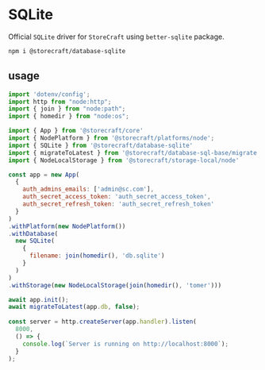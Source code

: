 # SQL**ite**

Official `SQLite` driver for `StoreCraft` using `better-sqlite` package.

```bash
npm i @storecraft/database-sqlite
```

## usage

```js
import 'dotenv/config';
import http from "node:http";
import { join } from "node:path";
import { homedir } from "node:os";

import { App } from '@storecraft/core'
import { NodePlatform } from '@storecraft/platforms/node';
import { SQLite } from '@storecraft/database-sqlite'
import { migrateToLatest } from '@storecraft/database-sql-base/migrate.js'
import { NodeLocalStorage } from '@storecraft/storage-local/node'

const app = new App(
  {
    auth_admins_emails: ['admin@sc.com'],
    auth_secret_access_token: 'auth_secret_access_token',
    auth_secret_refresh_token: 'auth_secret_refresh_token'
  }
)
.withPlatform(new NodePlatform())
.withDatabase(
  new SQLite(
    { 
      filename: join(homedir(), 'db.sqlite') 
    }
  )
)
.withStorage(new NodeLocalStorage(join(homedir(), 'tomer')))

await app.init();
await migrateToLatest(app.db, false);
 
const server = http.createServer(app.handler).listen(
  8000,
  () => {
    console.log(`Server is running on http://localhost:8000`);
  }
); 

```
